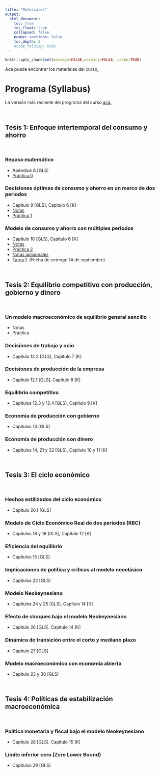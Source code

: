 ```yaml
---
title: "Materiales"
output:
  html_document:
    toc: true
    toc_float: true
    collapsed: false
    number_sections: false
    toc_depth: 3
    #code_folding: hide
---
```


```r
knitr::opts_chunk$set(message=FALSE,warning=FALSE, cache=TRUE)
```

Acá puede encontrar los materiales del curso[.](materials/Kurlat Course in Modern Macroeconomics.pdf) 
<br>

# Programa (Syllabus)

La versión más reciente del programa del curso [acá.](materials/2023EC3201_II.pdf)

<br>


## Tesis 1: Enfoque intertemporal del consumo y ahorro

<br>

### Repaso matemático

* Apéndice A [GLS]
* [Práctica 0](materials/PS0.pdf) 


### Decisiones óptimas de consumo y ahorro en un marco de dos periodos

* Capítulo 9 [GLS], Capítulo 6 [K]
* [Notas](materials/Modelo_consumo_ahorro.pdf)
* [Práctica 1](materials/PS1.pdf)

### Modelo de consumo y ahorro con múltiples periodos

* Capítulo 10 [GLS], Capítulo 6 [K]
* [Notas](materials/Modelo_intertemporal_consumo.pdf)
* [Práctica 2](materials/PS2.pdf)
* [Notas adicionales](materials/ConsumptionSavings.pdf)
* [Tarea 1](materials/Tarea1_2.pdf).  (Fecha de entrega: 14 de septiembre)

<br>

## Tesis 2: Equilibrio competitivo con producción, gobierno y dinero

<br>

### Un modelo macroeconómico de equilibrio general sencillo
* Notas
* Práctica

### Decisiones de trabajo y ocio

* Capítulo 12.2 [GLS], Capítulo 7 [K]
<!-- * [Notas](materials/Modelo_ocio.pdf) -->
<!-- * [Práctica 4](materials/PS4.pdf)  -->
<!-- * [Adicionales](materials/LaborSupply.pdf)  -->


### Decisiones de producción de la empresa

* Capítulo 12.1 [GLS], Capítulo 8 [K]
<!-- * [Notas](materials/Modelo_produccion.pdf) -->
<!-- * [Práctica 3](materials/PS3.pdf)  -->
<!-- * [Tarea 1](materials/Tarea1.pdf).  -->


### Equilibrio competitivo 

* Capítulos 12.3 y 12.4 [GLS], Capítulo 9 [K]
<!-- * [Notas](materials/Modelo_equilibrio.pdf) -->
<!-- * [Práctica 5](materials/PS5.pdf)  -->


### Economía de producción con gobierno

* Capítulos 13 [GLS]
<!-- * [Notas](materials/Politica_Fiscal.pdf) -->
<!-- * [Práctica 6](materials/PS6.pdf) -->

### Economía de producción con dinero

* Capítulos 14, 21 y 32 [GLS], Capítulo 10 y 11 [K]
<!-- * Notas: [Demanda Monetaria](materials/Modelo_dinero.pdf). [Oferta Monetaria](materials/MoneySupply.pdf) -->

<!-- ## Primer Parcial -->

<!-- * Fecha: 12 de octubre -->
<!-- * [Práctica](materials/MT_practice.pdf) -->
<!-- * [I Parcial 2023](materials/MT1.pdf). [Soluciones](materials/MT1_sol.pdf) -->


<br>

## Tesis 3: El ciclo económico 

<br>

### Hechos estilizados del ciclo económico

* Capítulo 20.1 [GLS]
<!-- * [Notas](materials/ciclo_economico_he.pdf) -->

### Modelo de Ciclo Económico Real de dos periodos (RBC)

* Capítulos 18 y 19 [GLS], Capítulo 12 [K]
<!-- * [Práctica 7](materials/PS7.pdf)  -->
<!-- * [Tarea 3](materials/Tarea3.pdf). Fecha de entrega: 26 de mayo. Subir soluciones [acá](https://www.dropbox.com/request/t2E9GWECAsRt5Onisugs) -->

### Eficiencia del equilibrio

* Capítulos 15 [GLS]
<!-- * [Práctica 8](materials/PS8.pdf)  -->


### Implicaciones de política y críticas al modelo neoclásico

* Capítulos 22 [GLS]
<!-- * [Notas](materials/rbc.pdf)  -->

<!-- ### Modelo Neoclásico con economía abierta -->

<!-- * Capítulos 23 [GLS] -->
<!-- * [Práctica 9](materials/PS9.pdf)  -->



<!-- ## Segundo Parcial -->

<!-- * Fecha: Sábado 3 de junio -->
<!-- * [Práctica](materials/MT2_practice.pdf) V2 -->
<!-- * [II Parcial 2023](materials/SegundoParcialMacro2.pdf) [Soluciones](materials/MT2_sol.pdf) -->


### Modelo Neokeynesiano 

* Capítulos 24 y 25 [GLS], Capítulo 14 [K]


### Efecto de choques bajo el modelo Neokeynesiano

* Capítulo 26 [GLS], Capítulo 14 [K]
<!-- * [Práctica 10](materials/PS10.pdf)  -->
 

### Dinámica de transición entre el corto y mediano plazo

* Capítulo 27 [GLS]
<!-- * [Neutralidad monetaria y rigideces nominales](materials/money_neutrality.pdf)  -->
<!-- * [Práctica 11](materials/PS11.pdf)  -->

### Modelo macroeconómico con economía abierta

* Capítulo 23 y 30 [GLS]

<br>

## Tesis 4: Políticas de estabilización macroeconómica

<br>


### Política monetaria y fiscal bajo el modelo Neokeynesiano

* Capítulo 28 [GLS], Capítulo 15 [K]
<!-- * [Práctica 12](materials/PS12.pdf)  -->
<!-- * [Notas reglas de política](materials/taylor_notes.pdf)  -->
<!-- * Romer, C. D., & Romer, D. H. (2023). Does Monetary Policy Matter? The Narrative Approach after 35 Years (No. w31170). National Bureau of Economic Research. [Descargar](materials/Readings/romerromer2023.pdf) -->
<!-- * Nakamura, E., & Steinsson, J. (2013). Price rigidity: Microeconomic Evidence and Macroeconomic Implications. Annu. Rev. Econ., 5(1), 133-163. [Descargar](materials/Readings/price_rigidity.pdf) -->

### Límite inferior cero (Zero Lower Bound)

* Capítulos 29 [GLS]
<!-- * [Práctica 13](materials/PS13.pdf)  -->
<!-- * [Crisis Financieras](materials/CrisisFinancieras.pdf)  (Caps 31 y 37 [GLS]) -->



<!-- ### Tercer Parcial -->

<!-- * [Práctica](materials/MT3_practice.pdf) v1  -->
